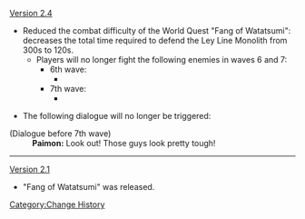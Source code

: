[[Version 2.4]]
* Reduced the combat difficulty of the World Quest "Fang of Watatsumi": decreases the total time required to defend the Ley Line Monolith from 300s to 120s.
** Players will no longer fight the following enemies in waves 6 and 7:
*** 6th wave:
**** {{Enemy List|Nobushi Hitsukeban*2;Treasure Hoarders: Gravedigger;Treasure Hoarders: Pyro Potioneer;Treasure Hoarders: Electro Potioneer|****}}
*** 7th wave:
**** {{Enemy List|Kairagi: Fiery Might;Kairagi: Dancing Thunder|****}}

*The following dialogue will no longer be triggered:
{{Dialogue start}}
;(Dialogue before 7th wave)
:'''Paimon:''' Look out! Those guys look pretty tough!
{{Dialogue end}}
----
[[Version 2.1]]
* "Fang of Watatsumi" was released.
<noinclude>[[Category:Change History]]</noinclude>